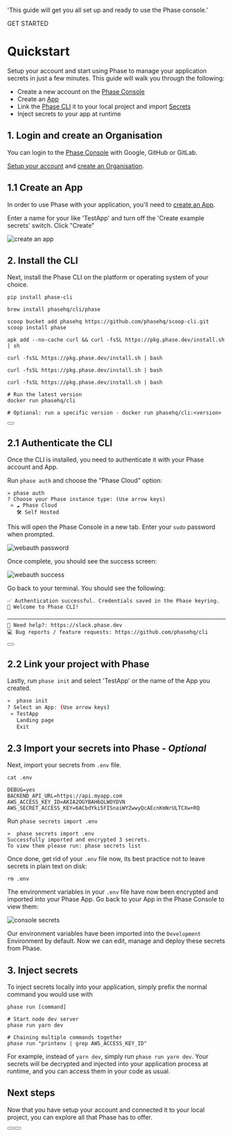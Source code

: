 
  'This guide will get you all set up and ready to use the Phase console.'

<Tag variant="small">GET STARTED</Tag>

# Quickstart

Setup your account and start using Phase to manage your application secrets in just a few minutes. This guide will walk you through the following:

- Create a new account on the [Phase Console](https://console.phase.dev)
- Create an [App](/console/apps)
- Link the [Phase CLI](/cli/commands) it to your local project and import [Secrets](/console/secrets)
- Inject secrets to your app at runtime

## 1. Login and create an Organisation

You can login to the <a href="https://console.phase.dev" target="_blank"> Phase Console</a> with Google, GitHub or GitLab.

[Setup your account](/console/users#account-keys-and-setup) and [create an Organisation](/console/organisation#create-an-organisation).

## 1.1 Create an App

In order to use Phase with your application, you'll need to [create an App](/console/apps#create-an-app).

Enter a name for your like 'TestApp' and turn off the 'Create example secrets' switch. Click "Create"

![create an app](/assets/images/console/quickstart/quickstart-create-app.png)

## 2. Install the CLI

Next, install the Phase CLI on the platform or operating system of your choice.

<CodeGroup>

```fish {{ title: 'Pip' }}
pip install phase-cli
```

```fish {{ title: 'MacOS' }}
brew install phasehq/cli/phase
```

```fish {{ title: 'Windows' }}
scoop bucket add phasehq https://github.com/phasehq/scoop-cli.git
scoop install phase
```

```fish {{ title: 'Alpine Linux' }}
apk add --no-cache curl && curl -fsSL https://pkg.phase.dev/install.sh | sh
```

```fish {{ title: 'RedHat/CentOS/Amazon Linux' }}
curl -fsSL https://pkg.phase.dev/install.sh | bash
```

```fish {{ title: 'Ubuntu/Debian' }}
curl -fsSL https://pkg.phase.dev/install.sh | bash
```

```fish {{ title: 'Arch Linux' }}
curl -fsSL https://pkg.phase.dev/install.sh | bash
```

```fish {{ title: 'Docker' }}
# Run the latest version
docker run phasehq/cli

# Optional: run a specific version - docker run phasehq/cli:<version>
```

</CodeGroup>

<div className="not-prose">
  <Button
    href="/cli/install"
    variant="text"
    arrow="right"
    children="Explore CLI Installation"
  />
</div>

## 2.1 Authenticate the CLI

Once the CLI is installed, you need to authenticate it with your Phase account and App.

Run `phase auth` and choose the "Phase Cloud" option:

```
» phase auth
? Choose your Phase instance type: (Use arrow keys)
 » ☁️ Phase Cloud
   🛠️ Self Hosted
```

This will open the Phase Console in a new tab. Enter your `sudo` password when prompted.

![webauth password](/assets/images/console/quickstart/webauth-password.png)

Once complete, you should see the success screen:

![webauth success](/assets/images/console/quickstart/webauth-success.png)

Go back to your terminal. You should see the following:

```
✅ Authentication successful. Credentials saved in the Phase keyring.
🎉 Welcome to Phase CLI!

─────────────────────────────────────────────────────────────────────────────────────────────────────────────────────────────
🙋 Need help?: https://slack.phase.dev
💻 Bug reports / feature requests: https://github.com/phasehq/cli
```

<div className="not-prose">
  <Button
    href="/cli/commands"
    variant="text"
    arrow="right"
    children="Explore CLI Usage"
  />
</div>

## 2.2 Link your project with Phase

Lastly, run `phase init` and select 'TestApp' or the name of the App you created.

```sh
»  phase init
? Select an App: (Use arrow keys)
 » TestApp
   Landing page
   Exit
```

## 2.3 Import your secrets into Phase - **_Optional_**

Next, import your secrets from `.env` file.

```fish
cat .env

DEBUG=yes
BACKEND_API_URL=https://api.myapp.com
AWS_ACCESS_KEY_ID=AKIA2OGYBAH6QLWOYDVN
AWS_SECRET_ACCESS_KEY=6ACbdYki5FISnaiWYZwwyQcAEcnKmNrULTCXw+RQ
```

Run `phase secrets import .env`

```
»  phase secrets import .env
Successfully imported and encrypted 3 secrets.
To view them please run: phase secrets list
```

Once done, get rid of your `.env` file now, its best practice not to leave secrets in plain text on disk:

```fish
rm .env
```

The environment variables in your `.env` file have now been encrypted and imported into your Phase App. Go back to your App in the Phase Console to view them:

![console secrets](/assets/images/console/quickstart/quickstart-console-secrets.png)

Our environment variables have been imported into the `Development` Environment by default. Now we can edit, manage and deploy these secrets from Phase.

## 3. Inject secrets

To inject secrets locally into your application, simply prefix the normal command you would use with

```fish
phase run [command]

# Start node dev server
phase run yarn dev

# Chaining multiple commands together
phase run "printenv | grep AWS_ACCESS_KEY_ID"
```

For example, instead of `yarn dev`, simply run `phase run yarn dev`. Your secrets will be decrypted and injected into your application process at runtime, and you can access them in your code as usual.

## Next steps

Now that you have setup your account and connected it to your local project, you can explore all that Phase has to offer.

<div className="not-prose mb-16 mt-6 flex gap-3">
  <Button
    href="/console"
    variant="secondary"
    arrow="right"
    children="🎛️ Phase Console"
  />
  <Button
    href="/cli/commands"
    variant="secondary"
    arrow="right"
    children="⌨ Phase CLI"
  />
</div>
